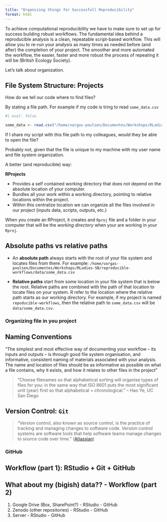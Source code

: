 ```yaml
---
title: "Organizing things for Successfull Reproducibility"
format: html
---
```


To achieve computational reproducibility we have to make sure to set up for success building robust workflows. The fundamental idea behind a reproducible analysis is a clean, repeatable script-based workflow. This will allow you to re-run your analysis as many times as needed before (and after) the completion of your project. The smoother and more automated the workflow, the easier, faster and more robust the process of repeating it will be (British Ecology Society).

Let's talk about organization.

## File System Structure: Projects

How do we tell our code where to find files?

By stating a file path. For example if my code is tring to read `some_data.csv`


```r
#| eval: false

some_data <- read.csv("/home/vargas-poulsen/Documentes/Workshops/RLadies-SB/reproducible-workflows/some_data.csv")

```

If I share my script with this file path to my colleagues, would they be able to open the file?

Probably not, given that the file is unique to my machine with my user name and file system organization.

A better (and reproducible) way:

**RProjects**

-   Provides a self contained working directory that does not depend on the absolute location of your computer.
-   Bundles all your work within a working directory, pointing to relative locations within the project.
-   Within this centralize location we can organize all the files involved in our project (inputs data, scripts, outputs, etc.)


When you create an RProject, it creates and `Rproj` file and a folder in your computer that will be the _working directory_ when your are working in your `Rproj`.




::: callout-note
## Absolute paths vs relative paths

-   An **absolute path** always starts with the root of your file system and locates files from there. For example: `/home/vargas-poulsen/Documentes/Workshops/RLadies-SB/reproducible-workflows/data/some_data.csv`

-   **Relative paths** start from some location in your file system that is below the root. Relative paths are combined with the path of that location to locate files on your system. R refer to the location where the relative path starts as our working directory. For example, if my project is named `repoducible-workflows`, then the relative path to  `some_data.csv` will be `data/some_data.csv`.
:::


### Organizing file in you project





## Naming Conventions
"The simplest and most effective way of documenting your workflow – its inputs
and outputs – is through good file system organisation, and informative, consistent
naming of materials associated with your analysis. The name and location of files
should be as informative as possible on what a file contains, why it exists, and how it relates to other files in the project"

:::callout-tip

> "Choose filenames so that alphabetical sorting will organise types of files for
you: in the same way that ISO 8601 puts the most significant unit (year) first so
that alphabetical = chronological." – Hao Ye, UC San Diego

:::

## Version Control: `Git`

> "Version control, also known as source control, is the practice of tracking and managing changes to software code. Version control systems are software tools that help software teams manage changes to source code over time." ([Atlassian](https://www.atlassian.com/git/tutorials/what-is-version-control))


### GitHub


## Workflow (part 1): RStudio + Git + GitHub

## What about my (bigish) data?? - Workflow (part 2)

1. Google Drive (Box, SharePoint?) - RStudio - GitHub
2. Zenodo (other repositories) - RStudio - GitHub
3. Server - RStudio - GitHub



